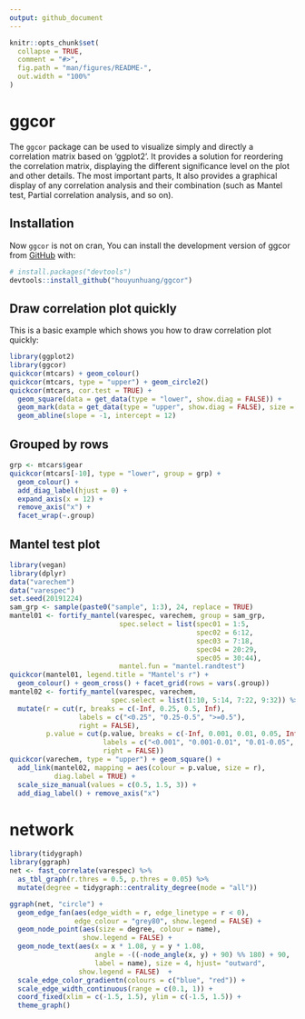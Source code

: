 ```yaml
---
output: github_document
---
```


```r
knitr::opts_chunk$set(
  collapse = TRUE,
  comment = "#>",
  fig.path = "man/figures/README-",
  out.width = "100%"
)
```

# ggcor

The `ggcor` package can be used to visualize simply and directly a correlation matrix based on 'ggplot2'. It provides a solution for reordering the correlation matrix, displaying the different significance level on the plot and other details. The most important parts, It also provides a graphical display of any correlation analysis and their combination (such as Mantel test, Partial correlation analysis, and so on).

## Installation

Now `ggcor` is not on cran, You can install the development version of ggcor from [GitHub](https://github.com/) with:

``` r
# install.packages("devtools")
devtools::install_github("houyunhuang/ggcor")
```
## Draw correlation plot quickly

This is a basic example which shows you how to draw correlation plot quickly:

```r
library(ggplot2)
library(ggcor)
quickcor(mtcars) + geom_colour()
quickcor(mtcars, type = "upper") + geom_circle2()
quickcor(mtcars, cor.test = TRUE) +
  geom_square(data = get_data(type = "lower", show.diag = FALSE)) +
  geom_mark(data = get_data(type = "upper", show.diag = FALSE), size = 2.5) +
  geom_abline(slope = -1, intercept = 12)
```

## Grouped by rows

```r
grp <- mtcars$gear
quickcor(mtcars[-10], type = "lower", group = grp) + 
  geom_colour() +
  add_diag_label(hjust = 0) +
  expand_axis(x = 12) +
  remove_axis("x") +
  facet_wrap(~.group)
```

## Mantel test plot

```r
library(vegan)
library(dplyr)
data("varechem")
data("varespec")
set.seed(20191224)
sam_grp <- sample(paste0("sample", 1:3), 24, replace = TRUE)
mantel01 <- fortify_mantel(varespec, varechem, group = sam_grp,
                           spec.select = list(spec01 = 1:5, 
                                              spec02 = 6:12,
                                              spec03 = 7:18,
                                              spec04 = 20:29,
                                              spec05 = 30:44),
                           mantel.fun = "mantel.randtest")
quickcor(mantel01, legend.title = "Mantel's r") + 
  geom_colour() + geom_cross() + facet_grid(rows = vars(.group))
mantel02 <- fortify_mantel(varespec, varechem, 
                         spec.select = list(1:10, 5:14, 7:22, 9:32)) %>% 
  mutate(r = cut(r, breaks = c(-Inf, 0.25, 0.5, Inf), 
                 labels = c("<0.25", "0.25-0.5", ">=0.5"),
                 right = FALSE),
         p.value = cut(p.value, breaks = c(-Inf, 0.001, 0.01, 0.05, Inf),
                       labels = c("<0.001", "0.001-0.01", "0.01-0.05", ">=0.05"),
                       right = FALSE))
quickcor(varechem, type = "upper") + geom_square() + 
  add_link(mantel02, mapping = aes(colour = p.value, size = r),
           diag.label = TRUE) +
  scale_size_manual(values = c(0.5, 1.5, 3)) +
  add_diag_label() + remove_axis("x")
```

# network

```r
library(tidygraph)
library(ggraph)
net <- fast_correlate(varespec) %>% 
  as_tbl_graph(r.thres = 0.5, p.thres = 0.05) %>% 
  mutate(degree = tidygraph::centrality_degree(mode = "all"))

ggraph(net, "circle") + 
  geom_edge_fan(aes(edge_width = r, edge_linetype = r < 0), 
                edge_colour = "grey80", show.legend = FALSE) +
  geom_node_point(aes(size = degree, colour = name), 
                  show.legend = FALSE) +
  geom_node_text(aes(x = x * 1.08, y = y * 1.08, 
                     angle = -((-node_angle(x, y) + 90) %% 180) + 90, 
                     label = name), size = 4, hjust= "outward",
                 show.legend = FALSE)  +
  scale_edge_color_gradientn(colours = c("blue", "red")) +
  scale_edge_width_continuous(range = c(0.1, 1)) +
  coord_fixed(xlim = c(-1.5, 1.5), ylim = c(-1.5, 1.5)) +
  theme_graph()

```

